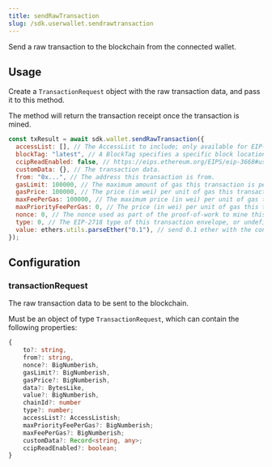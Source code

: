 ```yaml
---
title: sendRawTransaction
slug: /sdk.userwallet.sendrawtransaction
---
```


Send a raw transaction to the blockchain from the connected wallet.

## Usage

Create a `TransactionRequest` object with the raw transaction data, and pass it to this method.

The method will return the transaction receipt once the transaction is mined.

```javascript
const txResult = await sdk.wallet.sendRawTransaction({
  accessList: [], // The AccessList to include; only available for EIP-2930 and EIP-1559 transactions.
  blockTag: "latest", // A BlockTag specifies a specific block location in the Blockchain.
  ccipReadEnabled: false, // https://eips.ethereum.org/EIPS/eip-3668#use-of-ccip-read-for-transactions
  customData: {}, // The transaction data.
  from: "0x...", // The address this transaction is from.
  gasLimit: 100000, // The maximum amount of gas this transaction is permitted to use.
  gasPrice: 100000, // The price (in wei) per unit of gas this transaction will pay.
  maxFeePerGas: 100000, // The maximum price (in wei) per unit of gas this transaction will pay
  maxPriorityFeePerGas: 0, // The price (in wei) per unit of gas this transaction will allow in addition to the block's base fee
  nonce: 0, // The nonce used as part of the proof-of-work to mine this block.
  type: 0, // The EIP-2718 type of this transaction envelope, or undefined for to use the network default
  value: ethers.utils.parseEther("0.1"), // send 0.1 ether with the contract call
});
```

## Configuration

### transactionRequest

The raw transaction data to be sent to the blockchain.

Must be an object of type `TransactionRequest`, which can contain the following properties:

```typescript
{
    to?: string,
    from?: string,
    nonce?: BigNumberish,
    gasLimit?: BigNumberish,
    gasPrice?: BigNumberish,
    data?: BytesLike,
    value?: BigNumberish,
    chainId?: number
    type?: number;
    accessList?: AccessListish;
    maxPriorityFeePerGas?: BigNumberish;
    maxFeePerGas?: BigNumberish;
    customData?: Record<string, any>;
    ccipReadEnabled?: boolean;
}
```
